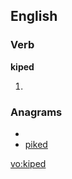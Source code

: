 ==English==

===Verb===
'''kiped'''

# {{past of|[[kipe]]}}

===Anagrams===
* {{alphagram|deikp}}
* [[piked#English|piked]]

[[vo:kiped]]